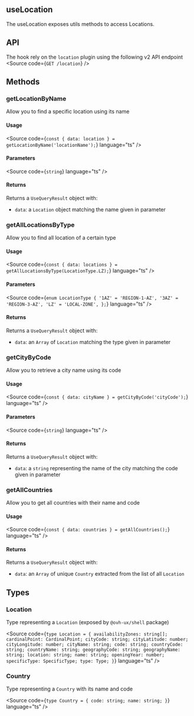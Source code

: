 
<Meta title="Hooks/useLocation" />


## useLocation

The useLocation exposes utils methods to access Locations.

## API

The hook rely on the `location` plugin using the following v2 API endpoint
<Source
code={`
GET /location
`}
/>

## Methods

### getLocationByName
Allow you to find a specific location using its name

#### Usage
<Source
code={`const { data: location } = getLocationByName('locationName');`}
language="ts"
/>

#### Parameters
<Source
code={`string`}
language="ts"
/>

#### Returns
Returns a `UseQueryResult` object with:
- `data`: a `Location` object matching the name given in parameter


### getAllLocationsByType
Allow you to find all location of a certain type

#### Usage
<Source
code={`const { data: locations } = getAllLocationsByType(LocationType.LZ);`}
language="ts"
/>

#### Parameters
<Source
code={`enum LocationType {
    '1AZ' = 'REGION-1-AZ',
    '3AZ' = 'REGION-3-AZ',
    'LZ' = 'LOCAL-ZONE',
};`}
language="ts"
/>

#### Returns
Returns a `UseQueryResult` object with:
- `data`: an `Array` of `Location` matching the type given in parameter 

### getCityByCode
Allow you to retrieve a city name using its code

#### Usage
<Source
code={`const { data: cityName } = getCityByCode('cityCode');`}
language="ts"
/>

#### Parameters
<Source
code={`string`}
language="ts"
/>

#### Returns
Returns a `UseQueryResult` object with:
- `data`: a `string` representing the name of the city matching the code given in parameter

### getAllCountries
Allow you to get all countries with their name and code

#### Usage
<Source
code={`const { data: countries } = getAllCountries();`}
language="ts"
/>

#### Returns
Returns a `UseQueryResult` object with:
- `data`: an `Array` of unique `Country` extracted from the list of all `Location`

## Types

### Location
Type representing a `Location` (exposed by `@ovh-ux/shell` package)

<Source
code={`type Location = {
    availabilityZones: string[];
    cardinalPoint: CardinalPoint;
    cityCode: string;
    cityLatitude: number;
    cityLongitude: number;
    cityName: string;
    code: string;
    countryCode: string;
    countryName: string;
    geographyCode: string;
    geographyName: string;
    location: string;
    name: string;
    openingYear: number;
    specificType: SpecificType;
    type: Type;
}`}
language="ts"
/>

### Country
Type representing a `Country` with its name and code

<Source
code={`type Country = {
    code: string;
    name: string;
}`}
language="ts"
/>
